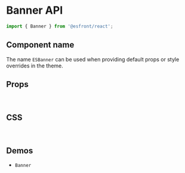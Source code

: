 
<Meta title="Components API/Banner" />

# Banner API

```js
import { Banner } from '@esfront/react';
```

## Component name

The name `ESBanner` can be used when providing default props or style overrides in the theme.

## Props

<TableInterface name="BannerProps" variant="props" />

<br />

## CSS

<TableInterface name="BannerClasses" variant="css" />

<br />

## Demos

<ul>
  <li>
    <LinkTo kind="components-Banner" story="demo">
      <code>Banner</code>
    </LinkTo>
  </li>
</ul>
